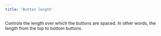 ```yaml
---
title: 'Button length'
---
```


Controls the length over which the buttons are spaced.
In other words, the length from the top to bottom buttons.

